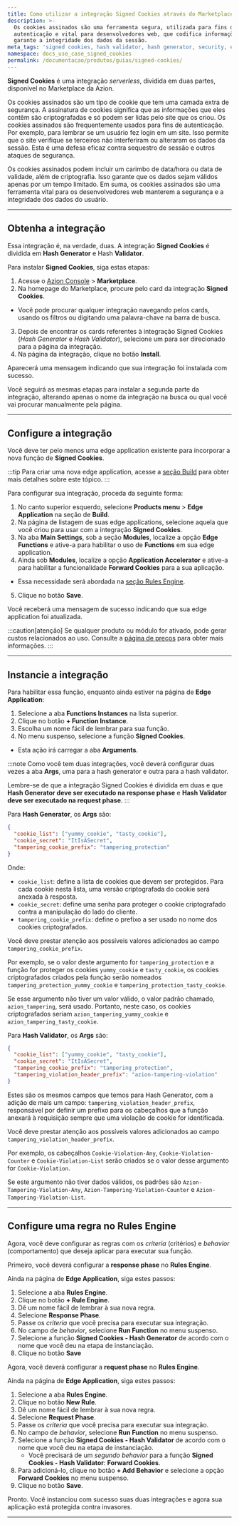 ```yaml
---
title: Como utilizar a integração Signed Cookies através do Marketplace da Azion
description: >-
  Os cookies assinados são uma ferramenta segura, utilizada para fins de
  autenticação e vital para desenvolvedores web, que codifica informações e
  garante a integridade dos dados da sessão.
meta_tags: 'signed cookies, hash validator, hash generator, security, edge computing'
namespace: docs_use_case_signed_cookies
permalink: /documentacao/produtos/guias/signed-cookies/
---
```



**Signed Cookies** é uma integração *serverless*, dividida em duas partes, disponível no Marketplace da Azion.

Os cookies assinados são um tipo de cookie que tem uma camada extra de segurança. A assinatura de cookies significa que as informações que eles contêm são criptografadas e só podem ser lidas pelo site que os criou. Os cookies assinados são frequentemente usados para fins de autenticação. Por exemplo, para lembrar se um usuário fez login em um site. Isso permite que o site verifique se terceiros não interferiram ou alteraram os dados da sessão. Esta é uma defesa eficaz contra sequestro de sessão e outros ataques de segurança.

Os cookies assinados podem incluir um carimbo de data/hora ou data de validade, além de criptografia. Isso garante que os dados sejam válidos apenas por um tempo limitado. Em suma, os cookies assinados são uma ferramenta vital para os desenvolvedores web manterem a segurança e a integridade dos dados do usuário.

---

## Obtenha a integração

Essa integração é, na verdade, duas. A integração **Signed Cookies** é dividida em **Hash Generator** e Hash **Validator**.

Para instalar **Signed Cookies**, siga estas etapas:

1. Acesse o [Azion Console](/pt-br/documentacao/produtos/guias/como-acessar-o-azion-console/) > **Marketplace**.
2. Na homepage do Marketplace, procure pelo card da integração **Signed Cookies**.
  - Você pode procurar qualquer integração navegando pelos cards, usando os filtros ou digitando uma palavra-chave na barra de busca.
3. Depois de encontrar os cards referentes à integração Signed Cookies (*Hash Generator* e *Hash Validator*), selecione um para ser direcionado para a página da integração.
4. Na página da integração, clique no botão **Install**.

Aparecerá uma mensagem indicando que sua integração foi instalada com sucesso.

Você seguirá as mesmas etapas para instalar a segunda parte da integração, alterando apenas o nome da integração na busca ou qual você vai procurar manualmente pela página.

---

## Configure a integração

Você deve ter pelo menos uma edge application existente para incorporar a nova função de **Signed Cookies**.

:::tip
Para criar uma nova edge application, acesse a [seção Build](/pt-br/documentacao/produtos/guias/build/criar-uma-aplicacao/) para obter mais detalhes sobre este tópico.
:::

Para configurar sua integração, proceda da seguinte forma:

1. No canto superior esquerdo, selecione **Products menu** > **Edge Application** na seção de **Build**.
2. Na página de listagem de suas edge applications, selecione aquela que você criou para usar com a integração **Signed Cookies**.
3. Na aba **Main Settings**, sob a seção **Modules**, localize a opção **Edge Functions** e ative-a para habilitar o uso de **Functions** em sua edge application.
4. Ainda sob **Modules**, localize a opção **Application Accelerator** e ative-a para habilitar a funcionalidade **Forward Cookies** para a sua aplicação.
  - Essa necessidade será abordada na [seção Rules Engine](#configure-uma-regra-no-rules-engine).
5. Clique no botão **Save**.

Você receberá uma mensagem de sucesso indicando que sua edge application foi atualizada.

:::caution[atenção]
Se qualquer produto ou módulo for ativado, pode gerar custos relacionados ao uso. Consulte a [página de preços](/pt-br/documentacao/produtos/precos/) para obter mais informações.
:::

---

## Instancie a integração

Para habilitar essa função, enquanto ainda estiver na página de **Edge Application**:

1. Selecione a aba **Functions Instances** na lista superior.
2. Clique no botão **+ Function Instance**.
3. Escolha um nome fácil de lembrar para sua função.
4. No menu suspenso, selecione a função **Signed Cookies**.
  - Esta ação irá carregar a aba **Arguments**.

:::note
Como você tem duas integrações, você deverá configurar duas vezes a aba **Args**, uma para a hash generator e outra para a hash validator.

Lembre-se de que a integração Signed Cookies é dividida em duas e que **Hash Generator deve ser executado na response phase** e **Hash ⁠Validator deve ser executado na request phase**.
:::

Para **Hash ⁠Generator**, os **Args** são:

```json
{
  "cookie_list": ["yummy_cookie", "tasty_cookie"],
  "cookie_secret": "ItIsASecret",
  "tampering_cookie_prefix": "tampering_protection"
}
```

Onde:

- `cookie_list`: define a lista de cookies que devem ser protegidos. Para cada cookie nesta lista, uma versão criptografada do cookie será anexada à resposta.
- `cookie_secret`: define uma senha para proteger o cookie criptografado contra a manipulação do lado do cliente.
- `tampering_cookie_prefix`: define o prefixo a ser usado no nome dos cookies criptografados.

Você deve prestar atenção aos possíveis valores adicionados ao campo `tampering_cookie_prefix`.

Por exemplo, se o valor deste argumento for `tampering_protection` e a função for proteger os cookies `yummy_cookie` e `tasty_cookie`, os cookies criptografados criados pela função serão nomeados `tampering_protection_yummy_cookie` e `tampering_protection_tasty_cookie`.

Se esse argumento não tiver um valor válido, o valor padrão chamado, `azion_tampering`, será usado. Portanto, neste caso, os cookies criptografados seriam `azion_tampering_yummy_cookie` e `azion_tampering_tasty_cookie`.

Para **Hash Validator**, os **Args** são:

```json
{
  "cookie_list": ["yummy_cookie", "tasty_cookie"],
  "cookie_secret": "ItIsASecret",
  "tampering_cookie_prefix": "tampering_protection",
  "tampering_violation_header_prefix": "azion-tampering-violation"
}
```

Estes são os mesmos campos que temos para Hash Generator, com a adição de mais um campo: `tampering_violation_header_prefix`, responsável por definir um prefixo para os cabeçalhos que a função anexará à requisição sempre que uma violação de cookie for identificada.

Você deve prestar atenção aos possíveis valores adicionados ao campo `tampering_violation_header_prefix`.

Por exemplo, os cabeçalhos `Cookie-Violation-Any`, `Cookie-Violation-Counter` e `Cookie-Violation-List` serão criados se o valor desse argumento for `Cookie-Violation`.

Se este argumento não tiver dados válidos, os padrões são `Azion-Tampering-Violation-Any`, `Azion-Tampering-Violation-Counter` e `Azion-Tampering-Violation-List`.

---

## Configure uma regra no Rules Engine

Agora, você deve configurar as regras com os *criteria* (critérios) e *behavior* (comportamento) que deseja aplicar para executar sua função.

Primeiro, você deverá configurar a **response phase** no **Rules Engine**.

Ainda na página de **Edge Application**, siga estes passos:

1. Selecione a aba **Rules Engine**.
2. Clique no botão **+ Rule Engine**.
3. Dê um nome fácil de lembrar à sua nova regra.
4. Selecione **Response Phase**.
5. Passe os *criteria* que você precisa para executar sua integração.
6. No campo de *behavior*, selecione **Run Function** no menu suspenso.
7. Selecione a função **Signed Cookies - Hash Generator** de acordo com o nome que você deu na etapa de instanciação.
8. Clique no botão **Save**

Agora, você deverá configurar a **request phase** no **Rules Engine**.

Ainda na página de **Edge Application**, siga estes passos:

1. Selecione a aba **Rules Engine**.
2. Clique no botão **New Rule**.
3. Dê um nome fácil de lembrar à sua nova regra.
4. Selecione **Request Phase**.
5. Passe os *criteria* que você precisa para executar sua integração.
6. No campo de *behavior*, selecione **Run Function** no menu suspenso.
7. Selecione a função **Signed Cookies - Hash Validator** de acordo com o nome que você deu na etapa de instanciação.
   - Você precisará de um *segundo behavior* para a função **Signed Cookies - Hash Validator**: **Forward Cookies**.
8. Para adicioná-lo, clique no botão **+ Add Behavior** e selecione a opção **Forward Cookies** no menu suspenso.
9. Clique no botão **Save**.

Pronto. Você instanciou com sucesso suas duas integrações e agora sua aplicação está protegida contra invasores.

---